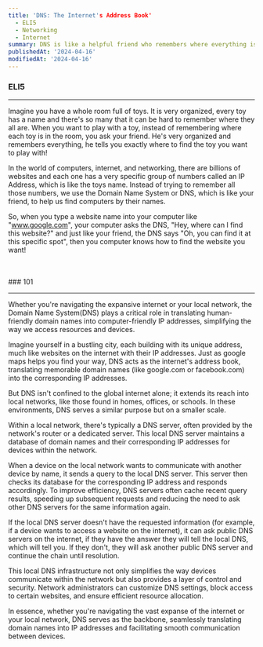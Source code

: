 ```yaml
---
title: 'DNS: The Internet's Address Book'
  - ELI5
  - Networking
  - Internet
summary: DNS is like a helpful friend who remembers where everything is, making it easy to find websites by their names.
publishedAt: '2024-04-16'
modifiedAt: '2024-04-16'
---
```


### ELI5

---

Imagine you have a whole room full of toys. It is very organized, every toy has
a name and there's so many that it can be hard to remember where they all are.
When you want to play with a toy, instead of remembering where each toy is in
the room, you ask your friend. He's very organized and remembers everything, he
tells you exactly where to find the toy you want to play with!

In the world of computers, internet, and networking, there are billions of
websites and each one has a very specific group of numbers called an IP Address,
which is like the toys name. Instead of trying to remember all those numbers, we
use the Domain Name System or DNS, which is like your friend, to help us find
computers by their names.

So, when you type a website name into your computer like "www.google.com", your
computer asks the DNS, "Hey, where can I find this website?" and just like your
friend, the DNS says "Oh, you can find it at this specific spot", then you
computer knows how to find the website you want!

<br />
<br />
### 101

---

Whether you're navigating the expansive internet or your local network, the
Domain Name System(DNS) plays a critical role in translating human-friendly
domain names into computer-friendly IP addresses, simplifying the way we access
resources and devices.

Imagine yourself in a bustling city, each building with its unique address, much
like websites on the internet with their IP addresses. Just as google maps helps
you find your way, DNS acts as the internet's address book, translating
memorable domain names (like google.com or facebook.com) into the corresponding
IP addresses.

But DNS isn't confined to the global internet alone; it extends its reach into
local networks, like those found in homes, offices, or schools. In these
environments, DNS serves a similar purpose but on a smaller scale.

Within a local network, there's typically a DNS server, often provided by the
network's router or a dedicated server. This local DNS server maintains a
database of domain names and their corresponding IP addresses for devices within
the network.

When a device on the local network wants to communicate with another device by
name, it sends a query to the local DNS server. This server then checks its
database for the corresponding IP address and responds accordingly. To improve
efficiency, DNS servers often cache recent query results, speeding up subsequent
requests and reducing the need to ask other DNS servers for the same information
again.

If the local DNS server doesn't have the requested information (for example, if
a device wants to access a website on the internet), it can ask public DNS
servers on the internet, if they have the answer they will tell the local DNS,
which will tell you. If they don't, they will ask another public DNS server and
continue the chain until resolution.

This local DNS infrastructure not only simplifies the way devices communicate
within the network but also provides a layer of control and security. Network
administrators can customize DNS settings, block access to certain websites, and
ensure efficient resource allocation.

In essence, whether you're navigating the vast expanse of the internet or your
local network, DNS serves as the backbone, seamlessly translating domain names
into IP addresses and facilitating smooth communication between devices.
